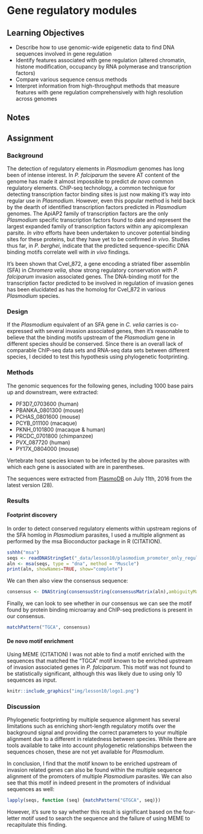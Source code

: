 # Gene regulatory modules {#lesson10}

## Learning Objectives

* Describe how to use genomic-wide epigenetic data to find DNA sequences involved in gene regulation
* Identify features associated with gene regulation (altered chromatin, histone modification, occupancy by RNA polymerase and transcription factors)
* Compare various sequence census methods
* Interpret information from high-throughput methods that measure features with gene regulation comprehensively with high resolution across genomes

## Notes

## Assignment

### Background

The detection of regulatory elements in *Plasmodium* genomes has long been of intense interest. In *P. falciparum* the severe AT content of the genome has made it almost impossible to predict *de novo* common regulatory elements. ChIP-seq technology, a common technique for detecting transcription factor binding sites is just now making it's way into regular use in *Plasmodium*. However, even this popular method is held back by the dearth of identified transcription factors predicted in *Plasmodium* genomes. The ApiAP2 family of transcription factors are the only *Plasmodium* specific transcription factors found to date and represent the largest expanded family of transcription factors within any apicomplexan parsite. *In vitro* efforts have been undertaken to uncover potential binding sites for these proteins, but they have yet to be confirmed *in vivo*. Studies thus far, in *P. berghei*, indicate that the predicted sequence-specific DNA binding motifs correlate well with *in vivo* findings.

It's been shown that Cvel_872, a gene encoding a striated fiber assemblin (SFA) in *Chromera velia*, show strong regulatory conservation with *P. falciparum* invasion associated genes. The DNA-binding motif for the transcription factor predicted to be involved in regulation of invasion genes has been elucidated as has the homolog for Cvel_872 in various *Plasmodium* species.

### Design

If the *Plasmodium* equivalent of an SFA gene in *C. velia* carries is co-expressed with several invasion associated genes, then it's reasonable to believe that the binding motifs upstream of the *Plasmodium* gene in different species should be conserved. Since there is an overall lack of comparable ChIP-seq data sets and RNA-seq data sets between different species, I decided to test this hypothesis using phylogenetic footprinting.

### Methods

The genomic sequences for the following genes, including 1000 base pairs up and downstream, were extracted:

* PF3D7_0703600 (human)
* PBANKA_0801300 (mouse)
* PCHAS_0801600 (mouse)
* PCYB_011100 (macaque)
* PKNH_0101800 (macaque & human)
* PRCDC_0701800 (chimpanzee)
* PVX_087720 (human)
* PY17X_0804000 (mouse)

Vertebrate host species known to be infected by the above parasites with which each gene is associated with are in parentheses.

The sequences were extracted from [PlasmoDB](http://plasmodb.org/plasmo/) on July 11th, 2016 from the latest version (28).

### Results

#### Footprint discovery

In order to detect conserved regulatory elements within upstream regions of the SFA homlog in *Plasmodium* parasites, I used a multiple alignment as performed by the msa Bioconductor package in R (CITATION). 

```r
sshhh("msa")
seqs <- readDNAStringSet("_data/lesson10/plasmodium_promoter_only_regulatory_modules_1000bp.fasta")
aln <- msa(seqs, type = "dna", method = "Muscle")
print(aln, showNames=TRUE, show="complete")
```

We can then also view the consensus sequence:

```r
consensus <- DNAString(consensusString(consensusMatrix(aln),ambiguityMap="N",threshold=0.5))
```

Finally, we can look to see whether in our consensus we can see the motif found by protein binding microarray and ChIP-seq predictions is present in our consensus.

```r
matchPattern("TGCA", consensus)
```

#### De novo motif enrichment

Using MEME (CITATION) I was not able to find a motif enriched with the sequences that matched the "TGCA" motif known to be enriched upstream of invasion associated genes in *P. falciparum*. This motif was not found to be statistically significant, although this was likely due to using only 10 sequences as input.

```r
knitr::include_graphics("img/lesson10/logo1.png")
```

### Discussion

Phylogenetic footprinting by multiple sequence alignment has several limitations such as enriching short-length regulatory motifs over the background signal and providing the correct parameters to your multiple alignment due to a different in relatedness between species. While there are tools available to take into account phylogenetic relationships between the sequences chosen, these are not yet available for *Plasmodium*.

In conclusion, I find that the motif known to be enriched upstream of invasion related genes can also be found within the multiple sequence alignment of the promoters of multiple *Plasmodium* parasites. We can also see that this motif in indeed present in the promoters of individual sequences as well:

```r
lapply(seqs, function (seq) {matchPattern("GTGCA", seq)})
```

However, it's sure to say whether this result is significant based on the four-letter motif used to search the sequence and the failure of using MEME to recapitulate this finding.